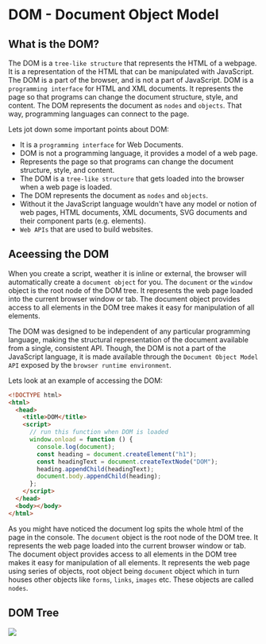 # DOM - Document Object Model

## What is the DOM?

The DOM is a `tree-like structure` that represents the HTML of a webpage. It is a representation of the HTML that can be manipulated with JavaScript. The DOM is a part of the browser, and is not a part of JavaScript.
DOM is a `programming interface` for HTML and XML documents. It represents the page so that programs can change the document structure, style, and content. The DOM represents the document as `nodes` and `objects`. That way, programming languages can connect to the page.

Lets jot down some important points about DOM:

- It is a `programming interface` for Web Documents.
- DOM is not a programming language, it provides a model of a web page.
- Represents the page so that programs can change the document structure, style, and content.
- The DOM is a `tree-like structure` that gets loaded into the browser when a web page is loaded.
- The DOM represents the document as `nodes` and `objects`.
- Without it the JavaScript language wouldn't have any model or notion of web pages, HTML documents, XML documents, SVG documents and their component parts (e.g. elements).
- `Web APIs` that are used to build websites.

## Aceessing the DOM

When you create a script, weather it is inline or external, the browser will automatically create a `document object` for you. The `document` or the `window` object is the root node of the DOM tree. It represents the web page loaded into the current browser window or tab. The document object provides access to all elements in the DOM tree makes it easy for manipulation of all elements.

The DOM was designed to be independent of any particular programming language, making the structural representation of the document available from a single, consistent API. Though, the DOM is not a part of the JavaScript language, it is made available through the `Document Object Model API` exposed by the `browser runtime environment`.

Lets look at an example of accessing the DOM:

```html
<!DOCTYPE html>
<html>
  <head>
    <title>DOM</title>
    <script>
      // run this function when DOM is loaded
      window.onload = function () {
        console.log(document);
        const heading = document.createElement("h1");
        const headingText = document.createTextNode("DOM");
        heading.appendChild(headingText);
        document.body.appendChild(heading);
      };
    </script>
  </head>
  <body></body>
</html>
```

As you might have noticed the document log spits the whole html of the page in the console. The `document` object is the root node of the DOM tree. It represents the web page loaded into the current browser window or tab. The document object provides access to all elements in the DOM tree makes it easy for manipulation of all elements.
It represents the web page using series of objects, root object being `document` object which in turn houses other objects like `forms`, `links`, `images` etc. These objects are called `nodes`.

## DOM Tree

[![](https://mermaid.ink/img/pako:eNo9zz8PgjAQBfCv0twMgyuDiYB_Bl10s2U46WkbaUvqMRDCd7fByHa_yxvem6ANmqCAV8TeiPNV-Z2sQzs48tyIPN-KUhp2XaN8ubCShlCvrOUj6DGxWriXbLmj1QfpiDGxXniUZrPiJPsGMnAUHVqdOkzKC6GADTlSUKRTY3wrUH5OORw43EbfQsFxoAyGXiNTbTFVd1A8sfukL2nLIV5-o5ZtGfTo7yH8M_MXyW5Oiw?type=png)](https://mermaid.live/edit#pako:eNo9zz8PgjAQBfCv0twMgyuDiYB_Bl10s2U46WkbaUvqMRDCd7fByHa_yxvem6ANmqCAV8TeiPNV-Z2sQzs48tyIPN-KUhp2XaN8ubCShlCvrOUj6DGxWriXbLmj1QfpiDGxXniUZrPiJPsGMnAUHVqdOkzKC6GADTlSUKRTY3wrUH5OORw43EbfQsFxoAyGXiNTbTFVd1A8sfukL2nLIV5-o5ZtGfTo7yH8M_MXyW5Oiw)

